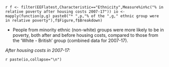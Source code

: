 `r f <- filter(EEFlatest,Characteristic=="Ethnicity",Measure%in%c("% in relative poverty after housing costs 2007-17"))
io <- mapply(function(p,g) paste0("* ",p,"% of the ",g," ethnic group were in relative poverty"),f$Figure,f$Breakdown)
`

* People from minority ethnic (non-white) groups were more likely to be in poverty, both after and before housing costs, compared to those from the 'White - British' group (combined data for 2007-17).

*After housing costs in 2007-17:*

`r paste(io,collapse="\n")`
